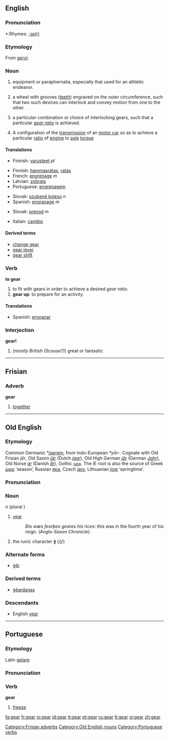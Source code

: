 {{wikipediapl}}
==English==

===Pronunciation===
*:Rhymes: [[Rhymes:English:-ɪə(r)|-ɪə(r)]]

===Etymology===
From {{ON.}} ''[[gervi]]''.

===Noun===
{{wikipedia}}
{{en-noun|s|-}}
#{{uncountable}} equipment or paraphernalia, especially that used for an athletic endeavor.
#{{countable}} a wheel with grooves ([[tooth|teeth]]) engraved on the outer circumference, such that two such devices can interlock and convey motion from one to the other.
#{{countable}} a particular combination or choice of interlocking gears, such that a particular ''[[gear ratio]]'' is achieved.
#{{countable}} A configuration of the [[transmission]] of an [[motor car]] so as to achieve a particular [[ratio]] of [[engine]] to [[axle]] [[torque]]

====Translations====
{{trans-top|equipment of paraphernalia}}
*Finnish: [[varusteet]] ''pl''
{{trans-mid}}
{{trans-bottom}}

{{trans-top|a wheel with grooves}}
*Finnish: [[hammasratas]], [[ratas]]
*French: [[engrenage]] ''m''
*Latvian: [[zobrats]] {{m}}
*Portuguese: [[engrenagem]]
{{trans-mid}}
*Slovak: [[ozubené koleso]] ''n''
*Spanish: [[engranage]] ''m''
{{trans-bottom}}

{{trans-top|a particular combination or choice of interlocking gears}}
{{trans-mid}}
*Slovak: [[prevod]] ''m''
{{trans-bottom}}

{{trans-top|motor car transmission}}
*Italian: [[cambio]] {{m}}
{{trans-mid}}
{{trans-bottom}}

====Derived terms====
*[[change gear]]
*[[gear lever]]
*[[gear shift]]

===Verb===
'''to gear'''
# to fit with gears in order to achieve a desired ''gear ratio''.
# '''gear up''': to prepare for an activity.

====Translations====
{{trans-top}}
*Spanish: [[engranar]]
{{trans-mid}}
{{trans-bottom}}

===Interjection===
'''gear!'''
#(''mostly British (Scouse?)'') great or fantastic 

----

==Frisian==
===Adverb===
'''gear'''

#[[together]]

[[Category:Frisian adverbs]]

----

==Old English==
===Etymology===
{{wikipedia|Jēran}}
Common Germanic *''[[jaeram]]'', from Indo-European ''*yōr-''.  Cognate with Old Frisian ''jēr'', Old Saxon ''[[jār]]'' (Dutch ''[[jaar]]''), Old High German ''[[jār]]'' (German ''[[Jahr]]''), Old Norse ''[[ár]]'' (Danish ''[[år]]''), Gothic [[𐌾𐌴𐍂]].  The IE root is also the source of Greek [[ὡρα]] ‘season’, Russian [[яра]], Czech [[jaro]],  Lithuanian [[jore]] ‘springtime’.

===Pronunciation===
{{IPA|/jæ:ar/}}

===Noun===
{{Unicode|'''ġēar'''}} ''n'' (plural {{Unicode|'''ġēar'''}})
# [[year]]
#:''Ðis wæs feorþes geares his rices'': this was in the fourth year of his reign.  (''Anglo-Saxon Chronicle'')
# the runic character '''[[ᛄ]]''' (/j/)

===Alternate forms===
* [[ger#Old English|ġēr]]

===Derived terms===
*[[geardagas|ġēardagas]]

===Descendants===
*English [[year]]

[[Category:Old English nouns]]


----

==Portuguese==
===Etymology===
Latin [[gelare]]
===Pronunciation===
{{IPA|ʒɨˈaɾ}}
===Verb===
'''gear'''

# [[freeze]]

[[Category:Portuguese verbs]]

[[fa:gear]]
[[fr:gear]]
[[io:gear]]
[[id:gear]]
[[it:gear]]
[[pt:gear]]
[[ru:gear]]
[[fi:gear]]
[[vi:gear]]
[[zh:gear]]